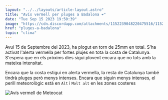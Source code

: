 ```yaml
---
layout: "../../layouts/article-layout.astro"
title: "Avís vermell per pluges a Badalona ☔"
date: "Tue Sep 15 2023 19:50:39"
image: "https://cdn.discordapp.com/attachments/1152239048220475516/1152239114821832757/avisvermell.webp"
href: "pluges-a-badalona"
topic: "clima"
---
```


Avui 15 de Septembre del 2023, ha plogut en torn de 25mm en total. S'ha activat l'alerta vermella per fortes plujes en tota la costa de Catalunya. 
S'espera que en els pròxims dies sigui plovent encara que no tots amb la mateixa intensitat. 

Encara que la costa estigui en alerta vermella, la resta de Catalunya també tindrà pluges però menys intenses. Encara que siguin menys intenses, el perill meteorològic està en `Alt` i `Molt alt` en les zones costeres

<img src="https://cdn.discordapp.com/attachments/1152239048220475516/1152239114821832757/avisvermell.webp" alt="Avís vermell de Meteocat" />